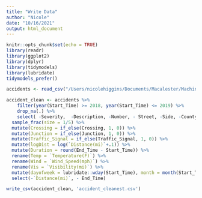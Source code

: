 ```yaml
---
title: "Write Data"
author: "Nicole"
date: "10/16/2021"
output: html_document
---
```


```r
knitr::opts_chunk$set(echo = TRUE)
library(readr)
library(ggplot2)
library(dplyr)
library(tidymodels)
library(lubridate)
tidymodels_prefer()
```

```r
accidents <- read_csv("/Users/nicolehiggins/Documents/Macalester/Machine Learning/Project/US_Accidents_Dec20_updated.csv")

accident_clean <- accidents %>%
    filter(year(Start_Time) >= 2018, year(Start_Time) <= 2019) %>%
    drop_na(.) %>%
    select( -Severity,  -Description, -Number, - Street, -Side, -County, -Zipcode, -Country, -Timezone, -Airport_Code, -Weather_Timestamp, -`Wind_Chill(F)`, -`Humidity(%)`, -`Pressure(in)`, -Wind_Direction, -`Precipitation(in)`, -Amenity, -Bump, -Give_Way, -No_Exit, -Railway, -Roundabout, - Station, -Stop, -Traffic_Calming, -Turning_Loop, -Civil_Twilight, -Nautical_Twilight, -Astronomical_Twilight) %>%
  sample_frac(size = 1/5) %>%
  mutate(Crossing = if_else(Crossing, 1, 0)) %>%
  mutate(Junction = if_else(Junction, 1, 0)) %>%
  mutate(Traffic_Signal = if_else(Traffic_Signal, 1, 0)) %>%
  mutate(logDist = log(`Distance(mi)`+.1)) %>%
  mutate(Duration = round(End_Time - Start_Time)) %>%
  rename(Temp = `Temperature(F)`) %>%
  rename(Wind = `Wind_Speed(mph)`) %>%
  rename(Vis = `Visibility(mi)`) %>%
  mutate(dayofweek = lubridate::wday(Start_Time), month = month(Start_Time)) %>%
  select(-`Distance(mi)`, - End_Time)

write_csv(accident_clean, 'accident_cleanest.csv')
```


